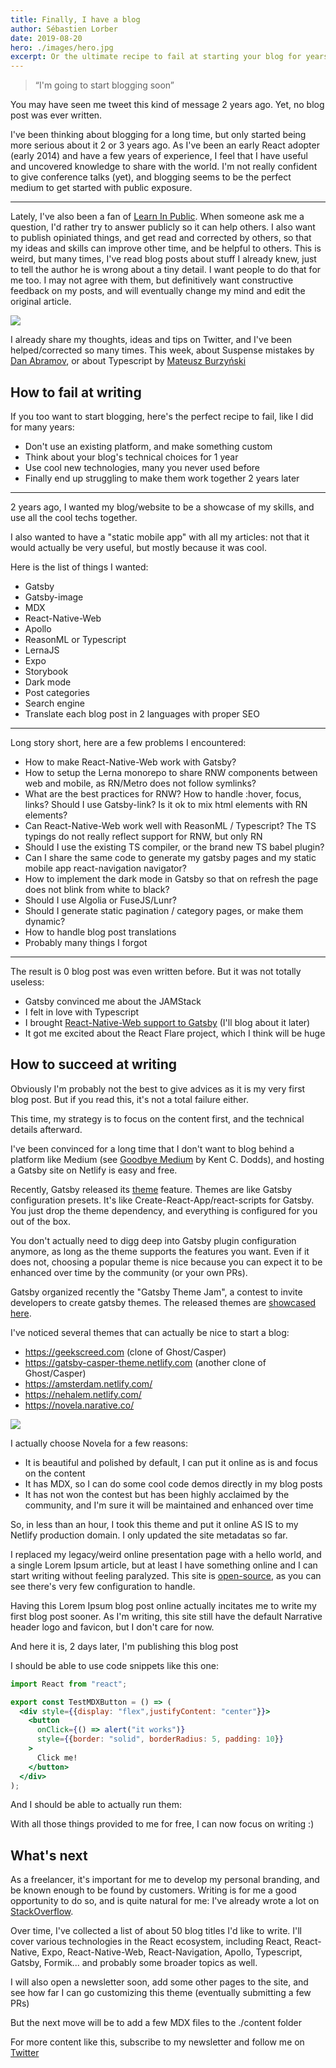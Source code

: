 ```yaml
---
title: Finally, I have a blog
author: Sébastien Lorber
date: 2019-08-20
hero: ./images/hero.jpg
excerpt: Or the ultimate recipe to fail at starting your blog for years.
---
```




> “I'm going to start blogging soon”

You may have seen me tweet this kind of message 2 years ago. Yet, no blog post was ever written.

I've been thinking about blogging for a long time, but only started being more serious about it 2 or 3 years ago. As I've been an early React adopter (early 2014) and have a few years of experience, I feel that I have useful and uncovered knowledge to share with the world. I'm not really confident to give conference talks (yet), and blogging seems to be the perfect medium to get started with public exposure.

---

Lately, I've also been a fan of [Learn In Public](https://www.swyx.io/writing/learn-in-public). When someone ask me a question, I'd rather try to answer publicly so it can help others. I also want to publish opiniated things, and get read and corrected by others, so that my ideas and skills can improve other time, and be helpful to others.
This is weird, but many times, I've read blog posts about stuff I already knew, just to tell the author he is wrong about a tiny detail. I want people to do that for me too. I may not agree with them, but definitively want constructive feedback on my posts, and will eventually change my mind and edit the original article.

![](./images/someone-is-wrong-on-internet.png)


I already share my thoughts, ideas and tips on Twitter, and I've been helped/corrected so many times. This week, about Suspense mistakes by [Dan Abramov](https://twitter.com/dan_abramov/status/1163447499568439300), or about Typescript by [Mateusz Burzyński](https://twitter.com/AndaristRake/status/1161232633646460929)




## How to fail at writing

If you too want to start blogging, here's the perfect recipe to fail, like I did for many years:

- Don't use an existing platform, and make something custom
- Think about your blog's technical choices for 1 year
- Use cool new technologies, many you never used before
- Finally end up struggling to make them work together 2 years later

---

2 years ago, I wanted my blog/website to be a showcase of my skills, and use all the cool techs together.

I also wanted to have a "static mobile app" with all my articles: not that it would actually be very useful, but mostly because it was cool.

Here is the list of things I wanted:
- Gatsby
- Gatsby-image
- MDX
- React-Native-Web
- Apollo
- ReasonML or Typescript
- LernaJS
- Expo
- Storybook
- Dark mode
- Post categories
- Search engine
- Translate each blog post in 2 languages with proper SEO

---

Long story short, here are a few problems I encountered:
- How to make React-Native-Web work with Gatsby?
- How to setup the Lerna monorepo to share RNW components between web and mobile, as RN/Metro does not follow symlinks?
- What are the best practices for RNW? How to handle :hover, focus, links? Should I use Gatsby-link? Is it ok to mix html elements with RN elements?
- Can React-Native-Web work well with ReasonML / Typescript? The TS typings do not really reflect support for RNW, but only RN
- Should I use the existing TS compiler, or the brand new TS babel plugin?
- Can I share the same code to generate my gatsby pages and my static mobile app react-navigation navigator?
- How to implement the dark mode in Gatsby so that on refresh the page does not blink from white to black?
- Should I use Algolia or FuseJS/Lunr?
- Should I generate static pagination / category pages, or make them dynamic?
- How to handle blog post translations
- Probably many things I forgot

---

The result is 0 blog post was even written before. But it was not totally useless:
- Gatsby convinced me about the JAMStack
- I felt in love with Typescript
- I brought [React-Native-Web support to Gatsby](https://github.com/slorber/gatsby-plugin-react-native-web) (I'll blog about it later)
- It got me excited about the React Flare project, which I think will be huge


## How to succeed at writing

Obviously I'm probably not the best to give advices as it is my very first blog post. But if you read this, it's not a total failure either.

This time, my strategy is to focus on the content first, and the technical details afterward.

I've been convinced for a long time that I don't want to blog behind a platform like Medium (see [Goodbye Medium](https://kentcdodds.com/blog/goodbye-medium) by Kent C. Dodds), and hosting a Gatsby site on Netlify is easy and free.

Recently, Gatsby released its [theme](https://www.gatsbyjs.org/docs/themes/what-are-gatsby-themes/) feature. Themes are like Gatsby configuration presets. It's like Create-React-App/react-scripts for Gatsby.
You just drop the theme dependency, and everything is configured for you out of the box.

You don't actually need to digg deep into Gatsby plugin configuration anymore, as long as the theme supports the features you want. Even if it does not, choosing a popular theme is nice because you can expect it to be enhanced over time by the community (or your own PRs).


Gatsby organized recently the "Gatsby Theme Jam", a contest to invite developers to create gatsby themes. The released themes are [showcased here](https://themejam.gatsbyjs.org/showcase).

I've noticed several themes that can actually be nice to start a blog:
- https://geekscreed.com (clone of Ghost/Casper)
- https://gatsby-casper-theme.netlify.com (another clone of Ghost/Casper)
- https://amsterdam.netlify.com/
- https://nehalem.netlify.com/
- https://novela.narative.co/


![](./images/gatsby-theme-novela-hero.jpg)

I actually choose Novela for a few reasons:
- It is beautiful and polished by default, I can put it online as is and focus on the content
- It has MDX, so I can do some cool code demos directly in my blog posts
- It has not won the contest but has been highly acclaimed by the community, and I'm sure it will be maintained and enhanced over time

So, in less than an hour, I took this theme and put it online AS IS to my Netlify production domain. I only updated the site metadatas so far.

I replaced my legacy/weird online presentation page with a hello world, and a single Lorem Ipsum article, but at least I have something online and I can start writing without feeling paralyzed. This site is [open-source](https://github.com/slorber/sebastienlorber.com), as you can see there's very few configuration to handle.

Having this Lorem Ipsum blog post online actually incitates me to write my first blog post sooner. As I'm writing, this site still have the default Narrative header logo and favicon, but I don't care for now.

And here it is, 2 days later, I'm publishing this blog post

I should be able to use code snippets like this one:

```jsx
import React from "react";

export const TestMDXButton = () => (
  <div style={{display: "flex",justifyContent: "center"}}>
    <button
      onClick={() => alert("it works")}
      style={{border: "solid", borderRadius: 5, padding: 10}}
    >
      Click me!
    </button>
  </div>
);
```

And I should be able to actually run them:
<TestMDXButton/>


With all those things provided to me for free, I can now focus on writing :)


## What's next

As a freelancer, it's important for me to develop my personal branding, and be known enough to be found by customers. Writing is for me a good opportunity to do so, and is quite natural for me: I've already wrote a lot on [StackOverflow](https://stackoverflow.com/users/82609/sebastien-lorber?tab=answers).

Over time, I've collected a list of about 50 blog titles I'd like to write. I'll cover various technologies in the React ecosystem, including React, React-Native, Expo, React-Native-Web, React-Navigation, Apollo, Typescript, Gatsby, Formik... and probably some broader topics as well.

I will also open a newsletter soon, add some other pages to the site, and see how far I can go customizing this theme (eventually submitting a few PRs)

But the next move will be to add a few MDX files to the ./content folder

For more content like this, subscribe to my newsletter and follow me on [Twitter](https://twitter.com/sebastienlorber)
